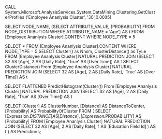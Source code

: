 CALL System.Microsoft.AnalysisServices.System.DataMining.Clustering.GetClusterProfiles
('Employee Ananlysis Cluster', '30',0.0005)

SELECT NODE_NAME, 
(SELECT ATTRIBUTE_VALUE, [PROBABILITY] 
FROM NODE_DISTRIBUTION WHERE ATTRIBUTE_NAME = 'Age') AS t 
FROM [Employee Ananlysis Cluster].CONTENT WHERE NODE_TYPE = 5 

SELECT *
FROM [Employee Ananlysis Cluster].CONTENT 
WHERE NODE_TYPE = 5
SELECT Cluster() as Nhom, ClusterDistance() as TyLe FROM [Employee Ananlysis Cluster] NATURAL PREDICTION JOIN (SELECT 32 AS [Age], 2 AS [Daily Rate], 'True' AS [Over Time]) AS t
SELECT ClusterDistance()
From
  [Employee Ananlysis Cluster]
NATURAL PREDICTION JOIN
(SELECT 32 AS [Age],
  2 AS [Daily Rate],
  'True' AS [Over Time]) AS t

SELECT FLATTENED PredictHistogram(Cluster())
From
  [Employee Ananlysis Cluster]
NATURAL PREDICTION JOIN
(SELECT 32 AS [Age],
  2 AS [Daily Rate],
  'True' AS [Over Time]) AS t

  SELECT 
    [Cluster] AS ClusterNumber,
    [Distance] AS DistanceToCenter,
    [Probability] AS ProbabilityOfCluster
FROM
    (
    SELECT 
        [Expression.$DISTANCE] AS [Distance],
        [Expression.$PROBABILITY] AS [Probability]
    FROM
        [Employee Ananlysis Cluster]
    NATURAL PREDICTION JOIN
        (SELECT 
            32 AS [Age],
            2 AS [Daily Rate],
            1 AS [Education Field Id]
        ) AS t
    ) AS Predictions;